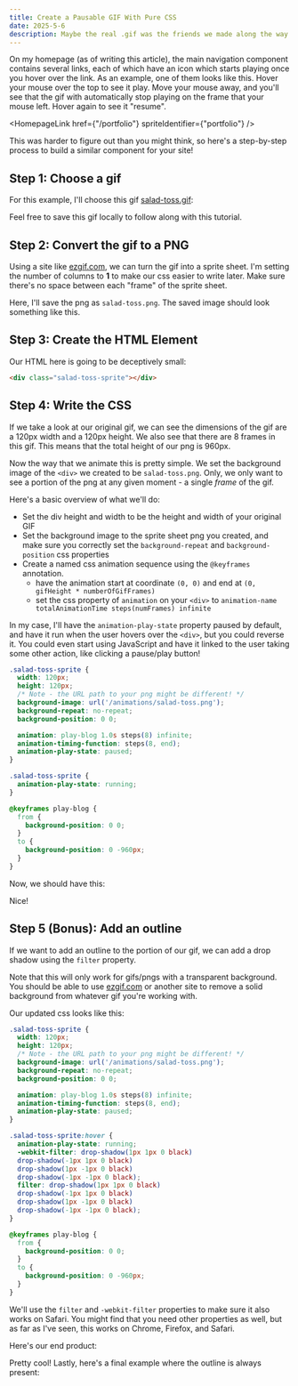 ```yaml
---
title: Create a Pausable GIF With Pure CSS
date: 2025-5-6
description: Maybe the real .gif was the friends we made along the way
---
```


On my homepage (as of writing this article), the main navigation component contains several links, each of which have an icon which starts playing once you hover over the link. As an example, one of them looks like this. Hover your mouse over the top to see it play. Move your mouse away, and you'll see that the gif with automatically stop playing on the frame that your mouse left. Hover again to see it "resume". 

<HomepageLink
  href={"/portfolio"}
  spriteIdentifier={"portfolio"}
/>

This was harder to figure out than you might think, so here's a step-by-step process to build a similar component for your site!

## Step 1: Choose a gif

For this example, I'll choose this gif [salad-toss.gif](/gifs/salad-toss.gif):

<CaptionableImage maxWidth={100} src="/gifs/salad-toss.gif" alt="Tossing a salad "/>

Feel free to save this gif locally to follow along with this tutorial.

## Step 2: Convert the gif to a PNG

Using a site like [ezgif.com](https://ezgif.com), we can turn the gif into a sprite sheet. I'm setting the number of columns to **1** to make our css easier to write later. Make sure there's no space between each "frame" of the sprite sheet.

Here, I'll save the png as `salad-toss.png`. The saved image should look something like this.

<CaptionableImage maxWidth={100} src="/animations/salad-toss.png" alt="Tossing a salad, converted to PNG sprite sheet"/>

## Step 3: Create the HTML Element

Our HTML here is going to be deceptively small:

```html title="salad-toss.html"
<div class="salad-toss-sprite"></div>
```

## Step 4: Write the CSS

If we take a look at our original gif, we can see the dimensions of the gif are a 120px width and a 120px height. We also see that there are 8 frames in this gif. This means that the total height of our png is 960px.

Now the way that we animate this is pretty simple. We set the background image of the `<div>` we created to be `salad-toss.png`. Only, we only want to see a portion of the png at any given moment - a single *frame* of the gif. 

Here's a basic overview of what we'll do:
- Set the div height and width to be the height and width of your original GIF
- Set the background image to the sprite sheet png you created, and make sure you correctly set the `background-repeat` and   `background-position` css properties
- Create a named css animation sequence using the `@keyframes` annotation.
  - have the animation start at coordinate `(0, 0)` and end at `(0, gifHeight * numberOfGifFrames)`
  - set the css property of `animation` on your `<div>` to `animation-name totalAnimationTime steps(numFrames) infinite`

In my case, I'll have the `animation-play-state` property paused by default, and have it run when the user hovers over the `<div>`, but you could reverse it. You could even start using JavaScript and have it linked to the user taking some other action, like clicking a pause/play button!

```css title="salad-toss.css"
.salad-toss-sprite {
  width: 120px; 
  height: 120px; 
  /* Note - the URL path to your png might be different! */
  background-image: url('/animations/salad-toss.png');
  background-repeat: no-repeat;
  background-position: 0 0;

  animation: play-blog 1.0s steps(8) infinite;
  animation-timing-function: steps(8, end);
  animation-play-state: paused; 
}

.salad-toss-sprite {
  animation-play-state: running;
}

@keyframes play-blog {
  from {
    background-position: 0 0;
  }
  to {
    background-position: 0 -960px;
  }
}
```

Now, we should have this:

<PausableSaladTossGif/>

Nice!

## Step 5 (Bonus): Add an outline

If we want to add an outline to the portion of our gif, we can add a drop shadow using the `filter` property. 

Note that this will only work for gifs/pngs with a transparent background. You should be able to use [ezgif.com](https://ezgif.com) or another site to remove a solid background from whatever gif you're working with.

Our updated css looks like this:
```css title="salad-toss.css"
.salad-toss-sprite {
  width: 120px; 
  height: 120px; 
  /* Note - the URL path to your png might be different! */
  background-image: url('/animations/salad-toss.png');
  background-repeat: no-repeat;
  background-position: 0 0;

  animation: play-blog 1.0s steps(8) infinite;
  animation-timing-function: steps(8, end);
  animation-play-state: paused; 
}

.salad-toss-sprite:hover {
  animation-play-state: running;
  -webkit-filter: drop-shadow(1px 1px 0 black)
  drop-shadow(-1px 1px 0 black)
  drop-shadow(1px -1px 0 black)
  drop-shadow(-1px -1px 0 black);
  filter: drop-shadow(1px 1px 0 black)
  drop-shadow(-1px 1px 0 black)
  drop-shadow(1px -1px 0 black)
  drop-shadow(-1px -1px 0 black);
}

@keyframes play-blog {
  from {
    background-position: 0 0;
  }
  to {
    background-position: 0 -960px;
  }
}
```

We'll use the `filter` and `-webkit-filter` properties to make sure it also works on Safari. You might find that you need other properties as well, but as far as I've seen, this works on Chrome, Firefox, and Safari. 

Here's our end product:

<PausableSaladTossGifWithOutline/>

Pretty cool! Lastly, here's a final example where the outline is always present:

<PausableSaladTossGifWithPermanentOutline/>
